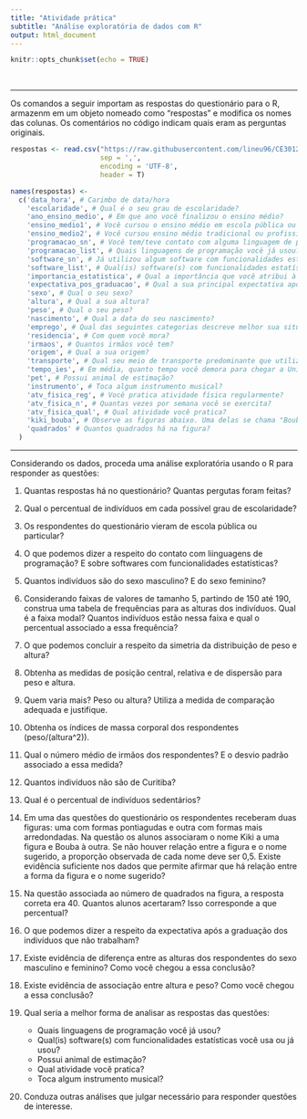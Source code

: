 ```yaml
---
title: "Atividade prática"
subtitle: "Análise exploratória de dados com R"
output: html_document
---
```


```r
knitr::opts_chunk$set(echo = TRUE)
```

\

---

Os comandos a seguir importam as respostas do questionário para o R, armazenm em um objeto nomeado como "respostas" e modifica os nomes das colunas. Os comentários no código indicam quais eram as perguntas originais.

```r

respostas <- read.csv("https://raw.githubusercontent.com/lineu96/CE3012024/master/praticas-R/questionario.csv", 
                      sep = ',', 
                      encoding = 'UTF-8', 
                      header = T)

names(respostas) <- 
  c('data_hora', # Carimbo de data/hora
    'escolaridade', # Qual é o seu grau de escolaridade?
    'ano_ensino_medio', # Em que ano você finalizou o ensino médio?
    'ensino_medio1', # Você cursou o ensino médio em escola pública ou particular?
    'ensino_medio2', # Você cursou ensino médio tradicional ou profissionalizante?
    'programacao_sn', # Você tem/teve contato com alguma linguagem de programação?
    'programacao_list', # Quais linguagens de programação você já usou?
    'software_sn', # Já utilizou algum software com funcionalidades estatísticas?
    'software_list', # Qual(is) software(s) com funcionalidades estatísticas você usa ou já usou?
    'importancia_estatistica', # Qual a importância que você atribui à Estatística? 
    'expectativa_pos_graduacao', # Qual a sua principal expectativa após a conclusão da graduação?
    'sexo', # Qual o seu sexo?
    'altura', # Qual a sua altura?
    'peso', # Qual o seu peso?
    'nascimento', # Qual a data do seu nascimento?
    'emprego', # Qual das seguintes categorias descreve melhor sua situação de emprego?
    'residencia', # Com quem você mora?
    'irmaos', # Quantos irmãos você tem?
    'origem', # Qual a sua origem?
    'transporte', # Qual seu meio de transporte predominante que utilizava ou utilizaria para Universidade em atividades presenciais?
    'tempo_ies', # Em média, quanto tempo você demora para chegar a Universidade?
    'pet', # Possui animal de estimação?
    'instrumento', # Toca algum instrumento musical?
    'atv_fisica_reg', # Você pratica atividade física regularmente?
    'atv_fisica_n', # Quantas vezes por semana você se exercita?
    'atv_fisica_qual', # Qual atividade você pratica?
    'kiki_bouba', # Observe as figuras abaixo. Uma delas se chama "Bouba" e a outra "Kiki". Quem é quem?
    'quadrados' # Quantos quadrados há na figura?
  )    
```

---

Considerando os dados, proceda uma análise exploratória usando o R para responder as questões:

 1. Quantas respostas há no questionário? Quantas pergutas foram feitas?

 1. Qual o percentual de indivíduos em cada possível grau de escolaridade?

 1. Os respondentes do questionário vieram de escola pública ou particular?

 1. O que podemos dizer a respeito do contato com liinguagens de programação? E sobre softwares com funcionalidades estatísticas?

 1. Quantos indivíduos são do sexo masculino? E do sexo feminino?

 1. Considerando faixas de valores de tamanho 5, partindo de 150 até 190, construa uma tabela de frequências para as alturas dos indivíduos. Qual é a faixa modal? Quantos indivíduos estão nessa faixa e qual o percentual associado a essa frequência?

 1. O que podemos concluir a respeito da simetria da distribuição de peso e altura?

 1. Obtenha as medidas de posição central, relativa e de dispersão para peso e altura.

 1. Quem varia mais? Peso ou altura? Utiliza a medida de comparação adequada e justifique.

 1. Obtenha os índices de massa corporal dos respondentes (peso/(altura^2)).

 1. Qual o número médio de irmãos dos respondentes? E o desvio padrão associado a essa medida?

 1. Quantos indivíduos não são de Curitiba?

 1. Qual é o percentual de indivíduos sedentários?

 1. Em uma das questões do questionário os respondentes receberam duas figuras: uma com formas pontiagudas e outra com formas mais arredondadas. Na questão os alunos associaram o nome Kiki a uma figura e Bouba à outra. Se não houver relação entre a figura e o nome sugerido, a proporção observada de cada nome deve ser 0,5. Existe evidência suficiente nos dados que permite afirmar que há relação entre a forma da figura e o nome sugerido?

 1. Na questão associada ao número de quadrados na figura, a resposta correta era 40. Quantos alunos acertaram? Isso corresponde a que percentual?

 1. O que podemos dizer a respeito da expectativa após a graduação dos indivíduos que não trabalham?

 1. Existe evidência de diferença entre as alturas dos respondentes do sexo masculino e feminino? Como você chegou a essa conclusão?

 1. Existe evidência de associação entre altura e peso? Como você chegou a essa conclusão?

 1. Qual seria a melhor forma de analisar as respostas das questões:
    - Quais linguagens de programação você já usou?
    - Qual(is) software(s) com funcionalidades estatísticas você usa ou já usou?
    - Possui animal de estimação?
    - Qual atividade você pratica?
    - Toca algum instrumento musical?

 1. Conduza outras análises que julgar necessário para responder questões de interesse.


\

\